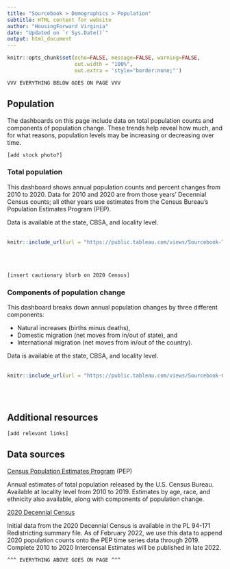 ```yaml
---
title: "Sourcebook > Demographics > Population"
subtitle: HTML content for website
author: "HousingForward Virginia"
date: "Updated on `r Sys.Date()`"
output: html_document
---
```


```r
knitr::opts_chunk$set(echo=FALSE, message=FALSE, warning=FALSE,
                      out.width = "100%",
                      out.extra = 'style="border:none;"')
```

```
VVV EVERYTHING BELOW GOES ON PAGE VVV
```

## Population

The dashboards on this page include data on total population counts and components of population change. These trends help reveal how much, and for what reasons, population levels may be increasing or decreasing over time.

```
[add stock photo?]
```

### Total population

This dashboard shows annual population counts and percent changes from 2010 to 2020. Data for 2010 and 2020 are from those years' Decennial Census counts; all other years use estimates from the Census Bureau's Population Estimates Program (PEP).

Data is available at the state, CBSA, and locality level.
<br>
<br>
```r
knitr::include_url(url = "https://public.tableau.com/views/Sourcebook-Totalpopulation/Statewide?:showVizHome=no&:embed=true", height = "500px")
```
<br>
<br>
```
[insert cautionary blurb on 2020 Census]
```
### Components of population change

This dashboard breaks down annual population changes by three different components:

* Natural increases (births minus deaths),
* Domestic migration (net moves from in/out of state), and
* International migration (net moves from in/out of the country).

Data is available at the state, CBSA, and locality level.
<br>
<br>
```r
knitr::include_url(url = "https://public.tableau.com/views/Sourcebook-Componentsofpopulationchange/Statewide?:showVizHome=no&:embed=true", height = "500px")
```
<br>
<br>

## Additional resources

```
[add relevant links]
```

## Data sources

[Census Population Estimates Program](https://www.census.gov/programs-surveys/popest.html) (PEP)

Annual estimates of total population released by the U.S. Census Bureau. Available at locality level from 2010 to 2019. Estimates by age, race, and ethnicity also available, along with components of population change.

[2020 Decennial Census](https://www.census.gov/programs-surveys/decennial-census/about/rdo/summary-files.html)

Initial data from the 2020 Decennial Census is available in the PL 94-171 Redistricting summary file. As of February 2022, we use this data to append 2020 population counts onto the PEP time series data through 2019. Complete 2010 to 2020 Intercensal Estimates will be published in late 2022.



```
^^^ EVERYTHING ABOVE GOES ON PAGE ^^^
```